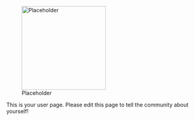 [[File:Placeholder|thumb|220px]]

This is your user page. Please edit this page to tell the community about yourself!